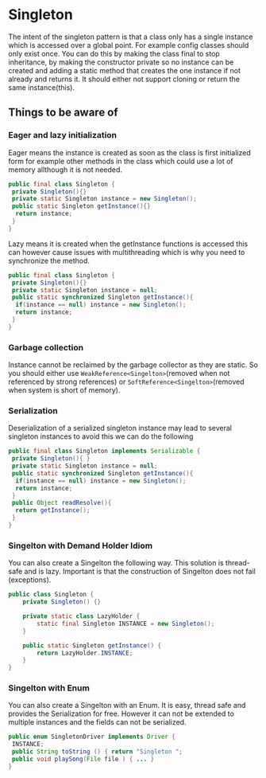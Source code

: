 # Singleton

The intent of the singleton pattern is that a class only has a single instance which is accessed over a global point. For example config classes should only exist once. You can do this by making the class final to stop inheritance, by making the constructor private so no instance can be created and adding a static method that creates the one instance if not already and returns it. It should either not support cloning or return the same instance(this).

## Things to be aware of

### Eager and lazy initialization

Eager means the instance is created as soon as the class is first initialized form for example other methods in the class which could use a lot of memory allthough it is not needed.

```java
public final class Singleton {
 private Singleton(){}
 private static Singleton instance = new Singleton();
 public static Singleton getInstance(){}
  return instance;
 }
}
```

Lazy means it is created when the getInstance functions is accessed this can however cause issues with multithreading which is why you need to synchronize the method.

```java
public final class Singleton {
 private Singleton(){}
 private static Singleton instance = null;
 public static synchronized Singleton getInstance(){
  if(instance == null) instance = new Singleton();
  return instance;
 }
}
```

### Garbage collection

Instance cannot be reclaimed by the garbage collector as they are static. So you should either use `WeakReference<Singelton>`(removed when not referenced by strong references) or `SoftReference<Singelton>`(removed when system is short of memory).

### Serialization

Deserialization of a serialized singleton instance may lead to several singleton instances to avoid this we can do the following

```java
public final class Singleton implements Serializable {
 private Singleton(){ }
 private static Singleton instance = null;
 public static synchronized Singleton getInstance(){
  if(instance == null) instance = new Singleton();
  return instance;
 }
 public Object readResolve(){
  return getInstance();
 }
}
```

### Singelton with Demand Holder Idiom

You can also create a Singelton the following way. This solution is thread-safe and is lazy. Important is that the construction of Singelton does not fail (exceptions).

```java
public class Singleton {
    private Singleton() {}

    private static class LazyHolder {
        static final Singleton INSTANCE = new Singleton();
    }

    public static Singleton getInstance() {
        return LazyHolder.INSTANCE;
    }
}
```

### Singelton with Enum

You can also create a Singelton with an Enum. It is easy, thread safe and provides the Serialization for free. However it can not be extended to multiple instances and the fields can not be serialized.

```java
public enum SingletonDriver implements Driver {
 INSTANCE;
 public String toString () { return "Singleton ";
 public void playSong(File file ) { ... }
}
```
